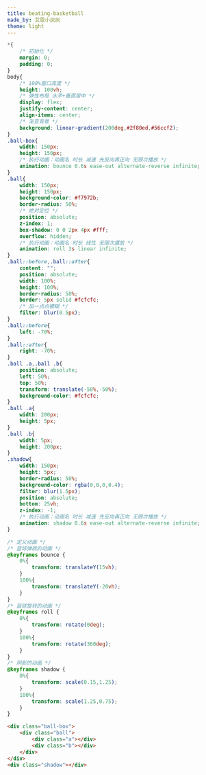 ```yaml
---
title: beating-basketball
made_by: 艾恩小灰灰
theme: light
---
```


```css
*{
    /* 初始化 */
    margin: 0;
    padding: 0;
}
body{
    /* 100%窗口高度 */
    height: 100vh;
    /* 弹性布局 水平+垂直居中 */
    display: flex;
    justify-content: center;
    align-items: center;
    /* 渐变背景 */
    background: linear-gradient(200deg,#2f80ed,#56ccf2);
}
.ball-box{
    width: 150px;
    height: 150px;
    /* 执行动画：动画名 时长 减速 先反向再正向 无限次播放 */
    animation: bounce 0.6s ease-out alternate-reverse infinite;
}
.ball{
    width: 150px;
    height: 150px;
    background-color: #f7972b;
    border-radius: 50%;
    /* 绝对定位 */
    position: absolute;
    z-index: 1;
    box-shadow: 0 0 2px 4px #fff;
    overflow: hidden;
    /* 执行动画：动画名 时长 线性 无限次播放 */
    animation: roll 3s linear infinite;
}
.ball::before,.ball::after{
    content: "";
    position: absolute;
    width: 100%;
    height: 100%;
    border-radius: 50%;
    border: 5px solid #fcfcfc;
    /* 加一点点模糊 */
    filter: blur(0.5px);
}
.ball::before{
    left: -70%;
}
.ball::after{
    right: -70%;
}
.ball .a,.ball .b{
    position: absolute;
    left: 50%;
    top: 50%;
    transform: translate(-50%,-50%);
    background-color: #fcfcfc;
}
.ball .a{
    width: 200px;
    height: 5px;
}
.ball .b{
    width: 5px;
    height: 200px;
}
.shadow{
    width: 150px;
    height: 5px;
    border-radius: 50%;
    background-color: rgba(0,0,0,0.4);
    filter: blur(1.5px);
    position: absolute;
    bottom: 25vh;
    z-index: -1;
    /* 执行动画：动画名 时长 减速 先反向再正向 无限次播放 */
    animation: shadow 0.6s ease-out alternate-reverse infinite;
}

/* 定义动画 */
/* 篮球弹跳的动画 */
@keyframes bounce {
    0%{
        transform: translateY(15vh);
    }
    100%{
        transform: translateY(-20vh);
    }
}
/* 篮球旋转的动画 */
@keyframes roll {
    0%{
        transform: rotate(0deg);
    }
    100%{
        transform: rotate(360deg);
    }
}
/* 阴影的动画 */
@keyframes shadow {
    0%{
        transform: scale(0.15,1.25);
    }
    100%{
        transform: scale(1.25,0.75);
    }
}
```

```html
<div class="ball-box">
    <div class="ball">
        <div class="a"></div>
        <div class="b"></div>
    </div>
</div>
<div class="shadow"></div>
```